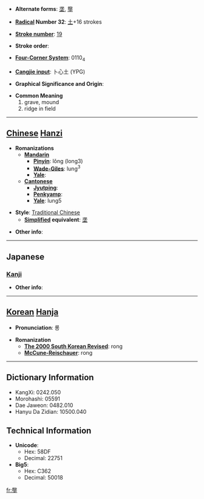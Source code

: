 * '''Alternate forms''': [[垄]], [[壟]]

* '''[[Wiktionary:Chinese radical index| Radical]] Number 32''': [[Wiktionary:Chinese radical index 土|土]]+16 strokes

* '''[[Wiktionary:Chinese total strokes index|Stroke number]]''': [[Wiktionary:Chinese total strokes index 19|19]]

* '''Stroke order''': 

* '''[[Wiktionary:Chinese four corner index|Four-Corner System]]''': 0110<sub>4</sub>

* '''[[Wiktionary:Chinese Cangjie index|Cangjie input]]''': 卜心土 (YPG)

* '''Graphical Significance and Origin''': 

* '''Common Meaning'''
*#grave, mound
*# ridge in field


----

== [[Chinese]] [[Hanzi]] ==

* '''Romanizations'''
** '''[[Mandarin]]'''
*** '''[[Pinyin]]''': lǒng (long3)
*** '''[[Wade-Giles]]''': lung<sup>3</sup>
*** '''[[Yale]]''': 
** '''[[Cantonese]]'''
*** '''[[Jyutping]]''':
*** '''[[Penkyamp]]''': 
*** '''[[Yale]]''': lung5

* '''Style''': [[Traditional Chinese]] 
** '''[[Simplified Chinese|Simplified]] equivalent''': [[垄]]

* '''Other info''': 

----

==Japanese==
===[[Kanji]]===
{{kanji|on readings=[[りょう]] (ryō), [[ろう]] (rō)
|kun readings=[[うね]] (une), [[つか]] (tsuka)
}}

* '''Other info''':  

----

== [[Korean]] [[Hanja]] ==

* '''Pronunciation''': 롱

* '''Romanization'''
** '''[[The 2000 South Korean Revised Romanization|The 2000 South Korean Revised]]''': rong
** '''[[McCune-Reischauer]]''': rong

----

== Dictionary Information ==

* KangXi: 0242.050
* Morohashi: 05591
* Dae Jaweon: 0482.010
* Hanyu Da Zidian: 10500.040

== Technical Information ==

* '''Unicode''':
** Hex: 58DF
** Decimal: 22751
* '''Big5''':
** Hex: C362
** Decimal: 50018

[[fr:壟]]